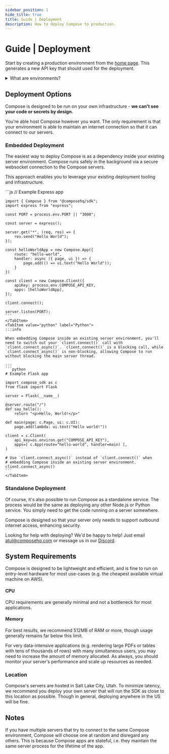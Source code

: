 ```yaml
---
sidebar_position: 1
hide_title: true
title: Guide | Deployment
description: How to deploy Compose to production.
---
```




# Guide | Deployment

Start by creating a production environment from the [home page](https://app.composehq.com/home). This generates a new API key that should used for the deployment.

<details>
<summary>What are environments?</summary>

Every app in Compose exists within one of two environments: **Development** and **Production**.

**Production** is for live apps to be shared with your whole organization, while **Development** is designed for engineers to rapidly develop apps in a local environment. Every engineer is automatically assigned a personal development environment and API key for connecting to it.
</details>

## Deployment Options

Compose is designed to be run on your own infrastructure - **we can't see your code or secrets by design.**

You're able host Compose however you want. The only requirement is that your environment is able to maintain an internet connection so that it can connect to our servers.

### Embedded Deployment

The easiest way to deploy Compose is as a dependency inside your existing server environment. Compose runs safely in the background via a secure websocket connection to the Compose servers.

This approach enables you to leverage your existing deployment tooling and infrastructure.


<Tabs groupId="sdkLanguage">
    <TabItem value="node" label="TypeScript / JavaScript">
    ```js
    // Example Express app

    import { Compose } from "@composehq/sdk";
    import express from "express";

    const PORT = process.env.PORT || "3000";

    const server = express();

    server.get("*", (req, res) => {
        res.send("Hello World");
    });

    const helloWorldApp = new Compose.App({
        route: "hello-world",
        handler: async ({ page, ui }) => {
            page.add(() => ui.text("Hello World"));
        }
    })

    const client = new Compose.Client({
        apiKey: process.env.COMPOSE_API_KEY,
        apps: [helloWorldApp],
    });

    client.connect();

    server.listen(PORT);
    ```
    </TabItem>
    <TabItem value="python" label="Python">
    :::info

    When embedding Compose inside an existing server environment, you'll need to switch out your `client.connect()` call with `client.connect_async()`. `client.connect()` is a blocking call, while `client.connect_async()` is non-blocking, allowing Compose to run without blocking the main server thread.

    :::
    ```python
    # Example Flask app

    import compose_sdk as c
    from flask import Flask

    server = Flask(__name__)

    @server.route("/")
    def say_hello():
        return "<p>Hello, World!</p>"

    def main(page: c.Page, ui: c.UI):
        page.add(lambda: ui.text("Hello world!"))

    client = c.Client(
        api_key=os.environ.get("COMPOSE_API_KEY"),
        apps=[ c.App(route="hello-world", handler=main) ],
    )

    # Use `client.connect_async()` instead of `client.connect()` when
    # embedding Compose inside an existing server environment.
    client.connect_async()
    ```
    </TabItem>
</Tabs>

### Standalone Deployment

Of course, it's also possible to run Compose as a standalone service. The process would be the same as deploying any other Node.js or Python service. You simply need to get the code running on a server somewhere.

Compose is designed so that your server only needs to support outbound internet access, enhancing security.

Looking for help with deploying? We'd be happy to help! Just email atul@composehq.com or message us in our [Discord](https://discord.gg/82rk2N8ZE6).

## System Requirements

Compose is designed to be lightweight and efficient, and is fine to run on entry-level hardware for most use-cases (e.g. the cheapest available virtual machine on AWS).

#### CPU

CPU requirements are generally minimal and not a bottleneck for most applications.

#### Memory

For best results, we recommend 512MB of RAM or more, though usage generally remains far below this limit. 

For very data-intensive applications (e.g. rendering large PDFs or tables with tens of thousands of rows) with many simultaneous users, you may need to increase the amount of memory allocated. As always, you should monitor your server's performance and scale up resources as needed.

### Location

Compose's servers are hosted in Salt Lake City, Utah. To minimize latency, we recommend you deploy your own server that will run the SDK as close to this location as possible. Though in general, deploying anywhere in the US will be fine.

## Notes

If you have multiple servers that try to connect to the same Compose environment, Compose will choose one at random and disregard any others. This is because Compose apps are stateful, i.e. they maintain the same server process for the lifetime of the app.